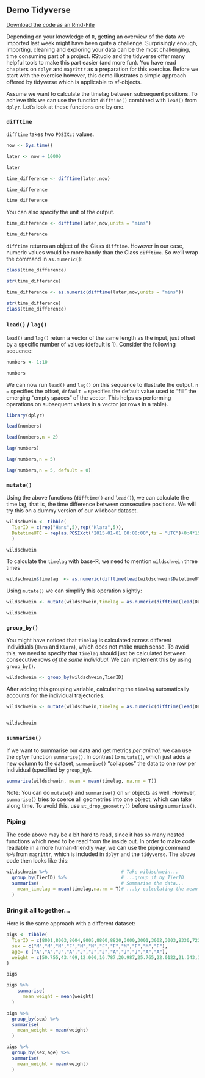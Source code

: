 ## Demo Tidyverse

[Download the code as an Rmd-File](W2_4_demo_tidyverse.Rmd)

Depending on your knowledge of `R`, getting an overview of the data we imported last week might have been quite a challenge. Surprisingly enough, importing, cleaning and exploring your data can be the most challenging, time consuming part of a project. RStudio and the tidyverse offer many helpful tools to make this part easier (and more fun). You have read chapters on `dplyr` and `magrittr` as a preparation for this exercise. Before we start with the exercise however, this demo illustrates a simple approach offered by tidyverse which is applicable to sf-objects.

Assume we want to calculate the timelag between subsequent positions. To achieve this we can use the function `difftime()` combined with `lead()` from `dplyr`. Let's look at these functions one by one.


### `difftime`

`difftime` takes two `POSIXct` values.


```r
now <- Sys.time()

later <- now + 10000

later

time_difference <- difftime(later,now)

time_difference
```


```r
time_difference
```

You can also specify the unit of the output.

```r
time_difference <- difftime(later,now,units = "mins")
```

```r
time_difference
```


`difftime` returns an object of the Class `difftime`. However in our case, numeric values would be more handy than the Class `difftime`. So we'll wrap the command in `as.numeric()`:
```r
class(time_difference)

str(time_difference)
```



```r
time_difference <- as.numeric(difftime(later,now,units = "mins"))

str(time_difference)
class(time_difference)

```

### `lead()` / `lag()`


`lead()` and `lag()` return a vector of the same length as the input, just offset by a specific number of values (default is 1). Consider the following sequence:

```r
numbers <- 1:10

numbers
```

We can now run `lead()` and `lag()` on this sequence to illustrate the output. `n =` specifies the offset, `default =` specifies the default value used to "fill" the emerging "empty spaces" of the vector. This helps us performing operations on subsequent values in a vector (or rows in a table).

```r

library(dplyr)

lead(numbers)

lead(numbers,n = 2)

lag(numbers)

lag(numbers,n = 5)

lag(numbers,n = 5, default = 0)
```




### `mutate()`

Using the above functions (`difftime()` and `lead()`), we can calculate the time lag, that is, the time difference between consecutive positions. We will try this on a dummy version of our wildboar dataset.

```r
wildschwein <- tibble(
  TierID = c(rep("Hans",5),rep("Klara",5)),
  DatetimeUTC = rep(as.POSIXct("2015-01-01 00:00:00",tz = "UTC")+0:4*15*60, 2)
  )

wildschwein
```


To calculate the `timelag` with base-R, we need to mention `wildschwein` three times 

```r

wildschwein$timelag  <- as.numeric(difftime(lead(wildschwein$DatetimeUTC), wildschwein$DatetimeUTC))

```

Using `mutate()` we can simplify this operation slightly:

```r
wildschwein <- mutate(wildschwein,timelag = as.numeric(difftime(lead(DatetimeUTC),DatetimeUTC)))

wildschwein
```


### `group_by()`

You might have noticed that `timelag` is calculated across different individuals (`Hans` and `Klara`), which does not make much sense. 
To avoid this, we need to specify that `timelag` should just be calculated between consecutive rows *of the same individual*. We can implement this by using `group_by()`. 

```r
wildschwein <- group_by(wildschwein,TierID)
```

After adding this grouping variable, calculating the `timelag` automatically accounts for the individual trajectories.

```r
wildschwein <- mutate(wildschwein,timelag = as.numeric(difftime(lead(DatetimeUTC),DatetimeUTC)))


wildschwein
```



### `summarise()`

If we want to summarise our data and get metrics *per animal*, we can use the `dplyr` function `summarise()`. In contrast to `mutate()`, which just adds a new column to the dataset, `summarise()` "collapses" the data to one row per individual (specified by `group_by`).

```r
summarise(wildschwein, mean = mean(timelag, na.rm = T))
```

Note: You can do `mutate()` and `summarise()` on `sf` objects as well. However, `summarise()` tries to coerce all geometries into one object, which can take along time. To avoid this, use `st_drop_geometry()` before using `summarise()`. 

### Piping 

The code above may be a bit hard to read, since it has so many nested functions which need to be read from the inside out. In order to make code readable in a more human-friendly way, we can use the piping command `%>%` from `magrittr`, which is included in `dplyr` and the `tidyverse`. The above code then looks like this:

```r

wildschwein %>%                           # Take wildschwein...
  group_by(TierID) %>%                    # ...group it by TierID
  summarise(                              # Summarise the data...
    mean_timelag = mean(timelag,na.rm = T)# ...by calculating the mean timelag
  )
```


### Bring it all together...

Here is the same approach with a different dataset:

```r
pigs <- tibble(
  TierID = c(8001,8003,8004,8005,8800,8820,3000,3001,3002,3003,8330,7222),
  sex = c("M","M","M","F","M","M","F","F","M","F","M","F"),
  age= c ("A","A","J","A","J","J","J","A","J","J","A","A"),
  weight = c(50.755,43.409,12.000,16.787,20.987,25.765,22.0122,21.343,12.532,54.32,11.027,88.08)
)

pigs

pigs %>%
    summarise(         
      mean_weight = mean(weight)
  )

pigs %>%
  group_by(sex) %>%
  summarise(         
    mean_weight = mean(weight)
  )

pigs %>%
  group_by(sex,age) %>%
  summarise(         
    mean_weight = mean(weight)
  )

```


